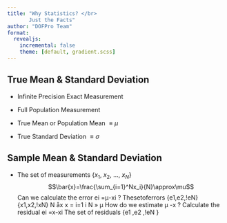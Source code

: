 ```yaml
---
title: "Why Statistics? </br>
       Just the Facts"
author: "DOFPro Team"
format: 
  revealjs:
    incremental: false
    theme: [default, gradient.scss]
---
```


## True Mean & Standard Deviation

- Infinite Precision Exact Measurement
- Full Population Measurement

- True Mean or Population Mean $\equiv \mu$
- True Standard Deviation $\equiv \sigma$

## Sample Mean & Standard Deviation

- The set of measurements $\{x_1,\ x_2,\ \ldots,\ x_N\}$
$$\bar{x}=\frac{\sum_{i=1}^Nx_i}{N}\approx\mu$$
Can we calculate the error ei =μ-xi ?
Thesetoferrors {e1,e2,!eN}
{x1,x2,!xN} N
åx x = i=1
i N
» μ
How do we estimate μ -x ?
Calculate the residual
ei =x-xi The set of residuals {e1 ,e2 ,!eN }